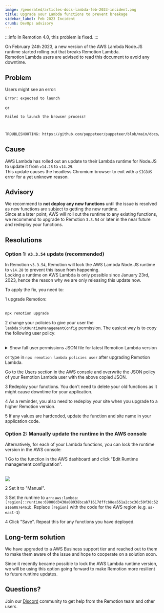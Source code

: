 ```yaml
---
image: /generated/articles-docs-lambda-feb-2023-incident.png
title: Upgrade your Lambda functions to prevent breakage
sidebar_label: Feb 2023 Incident
crumb: DevOps advisory
---
```



:::info
In Remotion 4.0, this problem is fixed.
:::

On February 24th 2023, a new version of the AWS Lambda Node.JS runtime started rolling out that breaks Remotion Lambda.  
Remotion Lambda users are advised to read this document to avoid any downtime.

## Problem

Users might see an error:

```bash
Error: expected to launch
```

or

```bash
Failed to launch the browser process!



TROUBLESHOOTING: https://github.com/puppeteer/puppeteer/blob/main/docs/troubleshooting.md
```

## Cause

AWS Lambda has rolled out an update to their Lambda runtime for Node.JS to update it from `v14.28` to `v14.29`.  
This update causes the headless Chromium browser to exit with a `SIGBUS` error for a yet unknown reason.

## Advisory

We recommend to **not deploy any new functions** until the issue is resolved as new functions are subject to getting the new runtime.  
Since at a later point, AWS will roll out the runtime to any existing functions, we recommend to upgrade to Remotion `3.3.54` or later in the near future and redeploy your functions.

## Resolutions

### Option 1: `v3.3.54` update (recommended)

In Remotion `v3.3.54`, Remotion will lock the AWS Lambda Node.JS runtime to `v14.28` to prevent this issue from happening.  
Locking a runtime on AWS Lambda is only possible since January 23rd, 2023, hence the reason why we are only releasing this update now.

To apply the fix, you need to:

<Step>1</Step> upgrade Remotion: <br />
<br />

```bash
npx remotion upgrade
```

<Step>2</Step> change your policies to give your user the <code>lambda:PutRuntimeManagementConfig</code> permission. The easiest way is to copy the following user policy: <br />
<br />

<details>
  <summary>Show full user permissions JSON file for latest Remotion Lambda version</summary>
  <UserPolicy />
</details>

or type in `npx remotion lambda policies user` after upgrading Remotion Lambda.

Go to the [Users](https://us-east-1.console.aws.amazon.com/iamv2/home?region=us-east-1#/users) section in the AWS console and overwrite the JSON policy of your Remotion Lambda user with the above copied JSON.

<Step>3</Step> Redeploy your functions. You don't need to delete your old functions as it might cause downtime for your application. <br />

<Step>4</Step> As a reminder, you also need to redeploy your site when you upgrade to a higher Remotion version. <br />

<Step>5</Step> If any values are hardcoded, update the function and site name in your application code.

### Option 2: Manually update the runtime in the AWS console

Alternatively, for each of your Lambda functions, you can lock the runtime version in the AWS console:

<Step>1</Step> Go to the function in the AWS dashboard and click "Edit Runtime management configuration".
<br />
<br />

<img src="/img/runtimesettings.png" />

<Step>2</Step> Set it to "Manual". <br />

<Step>3</Step> Set the runtime to <code>arn:aws:lambda:[region]::runtime:69000d3430a08938bcab71617dffcb8ea551a2cbc36c59f38c52a1ea087e461b</code>. Replace <code>[region]</code> with the code for the AWS region (e.g. <code>us-east-1</code>) <br />

<Step>4</Step> Click "Save". Repeat this for any functions you have deployed.

## Long-term solution

We have upgraded to a AWS Business support tier and reached out to them to make them aware of the issue and hope to cooperate on a solution soon.

Since it recently became possible to lock the AWS Lambda runtime version, we will be using this option going forward to make Remotion more resilient to future runtime updates.

## Questions?

Join our [Discord](https://remotion.dev/discord) community to get help from the Remotion team and other users.
